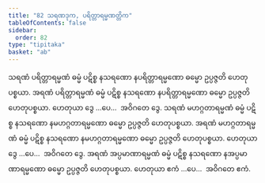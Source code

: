 ```yaml
---
title: "82 သရဏဒုက, ပရိတ္တာရမ္မဏတ္တိက"
tableOfContents: false
sidebar:
  order: 82
type: "tipitaka"
basket: "ab"
---
```



<DynamicBreadcrumb />

<Division number="94">

<Paragraph number="259">
သရဏံ ပရိတ္တာရမ္မဏံ ဓမ္မံ ပဋိစ္စ နသရဏော နပရိတ္တာရမ္မဏော ဓမ္မော ဥပ္ပဇ္ဇတိ ဟေတုပစ္စယာ. အရဏံ ပရိတ္တာရမ္မဏံ ဓမ္မံ ပဋိစ္စ နသရဏော နပရိတ္တာရမ္မဏော ဓမ္မော ဥပ္ပဇ္ဇတိ ဟေတုပစ္စယာ. ဟေတုယာ ဒွေ …ပေ…  အဝိဂတေ ဒွေ.
</Paragraph>

<Paragraph number="260">
သရဏံ မဟဂ္ဂတာရမ္မဏံ ဓမ္မံ ပဋိစ္စ နသရဏော နမဟဂ္ဂတာရမ္မဏော ဓမ္မော ဥပ္ပဇ္ဇတိ ဟေတုပစ္စယာ. အရဏံ မဟဂ္ဂတာရမ္မဏံ ဓမ္မံ ပဋိစ္စ နသရဏော နမဟဂ္ဂတာရမ္မဏော ဓမ္မော ဥပ္ပဇ္ဇတိ ဟေတုပစ္စယာ. ဟေတုယာ ဒွေ …ပေ…  အဝိဂတေ ဒွေ.
</Paragraph>

<Paragraph number="261">
အရဏံ အပ္ပမာဏာရမ္မဏံ ဓမ္မံ ပဋိစ္စ နသရဏော နအပ္ပမာဏာရမ္မဏော ဓမ္မော ဥပ္ပဇ္ဇတိ ဟေတုပစ္စယာ. ဟေတုယာ ဧကံ …ပေ…  အဝိဂတေ ဧကံ.
</Paragraph>
</Division>